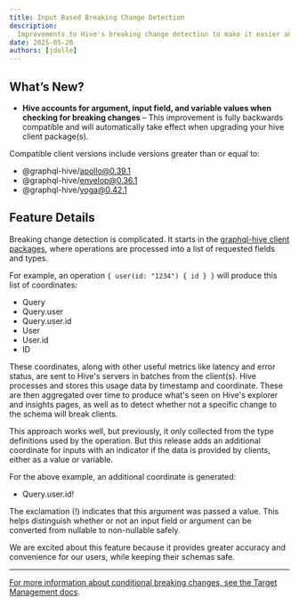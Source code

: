 ```yaml
---
title: Input Based Breaking Change Detection
description:
  Improvements to Hive's breaking change detection to make it easier and safer to migrate schemas.
date: 2025-05-20
authors: [jdolle]
---
```


## What’s New?

- **Hive accounts for argument, input field, and variable values when checking for breaking
  changes** – This improvement is fully backwards compatible and will automatically take effect when
  upgrading your hive client package(s).

Compatible client versions include versions greater than or equal to:
- @graphql-hive/apollo@0.39.1
- @graphql-hive/envelop@0.36.1
- @graphql-hive/yoga@0.42.1

## Feature Details

Breaking change detection is complicated. It starts in the
[graphql-hive client packages](https://the-guild.dev/graphql/hive/docs/api-reference/client), where
operations are processed into a list of requested fields and types.

For example, an operation `{ user(id: "1234") { id } }` will produce this list of coordinates:

- Query
- Query.user
- Query.user.id
- User
- User.id
- ID

These coordinates, along with other useful metrics like latency and error status, are sent to Hive's
servers in batches from the client(s). Hive processes and stores this usage data by timestamp and
coordinate. These are then aggregated over time to produce what's seen on Hive's explorer and
insights pages, as well as to detect whether not a specific change to the schema will break clients.

This approach works well, but previously, it only collected from the type definitions used by the
operation. But this release adds an additional coordinate for inputs with an indicator if the data
is provided by clients, either as a value or variable.

For the above example, an additional coordinate is generated:

- Query.user.id!

The exclamation (!) indicates that this argument was passed a value. This helps distinguish whether
or not an input field or argument can be converted from nullable to non-nullable safely.

We are excited about this feature because it provides greater accuracy and convenience for our
users, while keeping their schemas safe.

---

[For more information about conditional breaking changes, see the Target Management docs](/docs/management/targets#conditional-breaking-changes).
